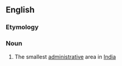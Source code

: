 ==English==

===Etymology===
{{etystub}}

===Noun===
{{en-noun}}

# The smallest [[administrative]] area in [[India]]